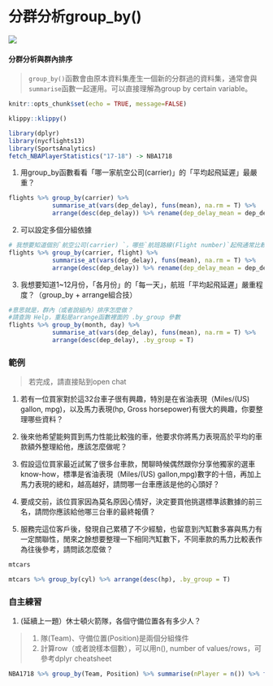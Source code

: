 # 分群分析group_by()

![](./graph/group_by.png)

#### 分群分析與群內排序{-}

> `group_by()`函數會由原本資料集產生一個新的分群過的資料集，通常會與`summarise`函數一起運用。可以直接理解為group by certain variable。

```r
knitr::opts_chunk$set(echo = TRUE, message=FALSE)
```

```r
klippy::klippy()
```

```r
library(dplyr)
library(nycflights13)
library(SportsAnalytics)
fetch_NBAPlayerStatistics("17-18") -> NBA1718
```

1. 用group_by函數看看「哪一家航空公司(carrier)」的「平均起飛延遲」最嚴重？
```r
flights %>% group_by(carrier) %>% 
            summarise_at(vars(dep_delay), funs(mean), na.rm = T) %>% 
            arrange(desc(dep_delay)) %>% rename(dep_delay_mean = dep_delay)
```
  
2. 可以設定多個分組依據
```r
# 我想要知道個別`航空公司(carrier) `，哪些`航班路線(Flight number)`起飛通常比較容易遇到延遲？
flights %>% group_by(carrier, flight) %>% 
            summarise_at(vars(dep_delay), funs(mean), na.rm = T) %>% 
            arrange(desc(dep_delay)) %>% rename(dep_delay_mean = dep_delay)
```

3. 我想要知道1~12月份，「各月份」的「每一天」，航班「平均起飛延遲」嚴重程度？（group_by + arrange組合技）
```r
#意思就是，群內（或者說組內）排序怎麼做？
#請查詢 Help，重點是arrange函數裡面的 .by_group 參數
flights %>% group_by(month, day) %>% 
            summarise_at(vars(dep_delay), funs(mean), na.rm = T) %>% 
            arrange(desc(dep_delay), .by_group = T)
```

### 範例{-}

> 若完成，請直接貼到open chat

1. 若有一位買家對於這32台車子很有興趣，特別是在省油表現（Miles/(US) gallon, mpg)，以及馬力表現(hp, Gross horsepower)有很大的興趣，你要整理哪些資料？

2. 後來他希望能夠買到馬力性能比較強的車，他要求你將馬力表現高於平均的車款額外整理給他，應該怎麼做呢？

3. 假設這位買家最近試駕了很多台車款，閒聊時候偶然跟你分享他獨家的選車know-how，標準是省油表現（Miles/(US) gallon,mpg)數字的十倍，再加上馬力表現的總和，越高越好，請問哪一台車應該是他的心頭好？

4. 要成交前，該位買家因為莫名原因心情好，決定要買他挑選標準該數據的前三名，請問你應該給他哪三台車的最終報價？

5. 服務完這位客戶後，發現自己累積了不少經驗，也留意到汽缸數多寡與馬力有一定關聯性，閒來之餘想要整理一下相同汽缸數下，不同車款的馬力比較表作為往後參考，請問該怎麼做？

```r
mtcars
```

```r
mtcars %>% group_by(cyl) %>% arrange(desc(hp), .by_group = T)
```

### 自主練習{-}

1. (延續上一題）休士頓火箭隊，各個守備位置各有多少人？

> 1. 隊(Team)、守備位置(Position)是兩個分組條件<br>
  2. 計算row（或者說樣本個數），可以用n(), number of values/rows，可參考dplyr cheatsheet

```r
NBA1718 %>% group_by(Team, Position) %>% summarise(nPlayer = n()) %>% filter(Team == "HOU")
```




